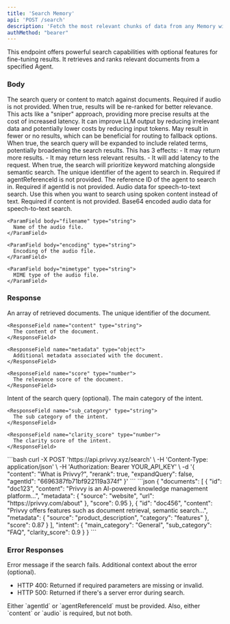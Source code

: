 ```yaml
---
title: 'Search Memory'
api: 'POST /search'
description: 'Fetch the most relevant chunks of data from any Memory within a specified Agent based on a query'
authMethod: "bearer"
---
```


This endpoint offers powerful search capabilities with optional features for fine-tuning results. It retrieves and ranks relevant documents from a specified Agent.

### Body

<ParamField body="content" type="string">
  The search query or content to match against documents. Required if audio is not provided.
</ParamField>

<ParamField body="rerank" type="boolean" default="false">
  When true, results will be re-ranked for better relevance. This acts like a "sniper" approach, providing more precise results at the cost of increased latency. It can improve LLM output by reducing irrelevant data and potentially lower costs by reducing input tokens. May result in fewer or no results, which can be beneficial for routing to fallback options.
</ParamField>

<ParamField body="expandQuery" type="boolean" default="true">
  When true, the search query will be expanded to include related terms, potentially broadening the search results. This has 3 effects:
  - It may return more results.
  - It may return less relevant results.
  - It will add latency to the request.
</ParamField>

<ParamField body="useKeywords" type="boolean" default="false">
  When true, the search will prioritize keyword matching alongside semantic search.
</ParamField>

<ParamField body="agentId" type="string">
  The unique identifier of the agent to search in. Required if agentReferenceId is not provided.
</ParamField>

<ParamField body="agentReferenceId" type="string">
  The reference ID of the agent to search in. Required if agentId is not provided.
</ParamField>

<ParamField body="audio" type="object">
  Audio data for speech-to-text search. Use this when you want to search using spoken content instead of text. Required if content is not provided.

  <Expandable title="Audio Object Properties">
    <ParamField body="data" type="string">
      Base64 encoded audio data for speech-to-text search.
    </ParamField>

    <ParamField body="filename" type="string">
      Name of the audio file.
    </ParamField>

    <ParamField body="encoding" type="string">
      Encoding of the audio file.
    </ParamField>

    <ParamField body="mimetype" type="string">
      MIME type of the audio file.
    </ParamField>
  </Expandable>
</ParamField>

### Response

<ResponseField name="documents" type="array">
  An array of retrieved documents.

  <Expandable title="Document Properties">
    <ResponseField name="id" type="string">
      The unique identifier of the document.
    </ResponseField>

    <ResponseField name="content" type="string">
      The content of the document.
    </ResponseField>

    <ResponseField name="metadata" type="object">
      Additional metadata associated with the document.
    </ResponseField>

    <ResponseField name="score" type="number">
      The relevance score of the document.
    </ResponseField>
  </Expandable>
</ResponseField>

<ResponseField name="intent" type="object">
  Intent of the search query (optional).

  <Expandable title="Intent Properties">
    <ResponseField name="main_category" type="string">
      The main category of the intent.
    </ResponseField>

    <ResponseField name="sub_category" type="string">
      The sub category of the intent.
    </ResponseField>

    <ResponseField name="clarity_score" type="number">
      The clarity score of the intent.
    </ResponseField>
  </Expandable>
</ResponseField>

<RequestExample>
```bash
curl -X POST 'https://api.privvy.xyz/search' \
-H 'Content-Type: application/json' \
-H 'Authorization: Bearer YOUR_API_KEY' \
-d '{
  "content": "What is Privvy?",
  "rerank": true,
  "expandQuery": false,
  "agentId": "6696387fb71bf922119a374f"
}'
```
</RequestExample>

<ResponseExample>
```json
{
  "documents": [
    {
      "id": "doc123",
      "content": "Privvy is an AI-powered knowledge management platform...",
      "metadata": {
        "source": "website",
        "url": "https://privvy.com/about"
      },
      "score": 0.95
    },
    {
      "id": "doc456",
      "content": "Privvy offers features such as document retrieval, semantic search...",
      "metadata": {
        "source": "product_description",
        "category": "features"
      },
      "score": 0.87
    }
  ],
  "intent": {
    "main_category": "General",
    "sub_category": "FAQ",
    "clarity_score": 0.9
  }
}
```
</ResponseExample>

### Error Responses

<ResponseField name="error" type="string">
  Error message if the search fails.
</ResponseField>

<ResponseField name="context" type="string">
  Additional context about the error (optional).
</ResponseField>

- HTTP 400: Returned if required parameters are missing or invalid.
- HTTP 500: Returned if there's a server error during search.

<Note>
  Either `agentId` or `agentReferenceId` must be provided. Also, either `content` or `audio` is required, but not both.
</Note>